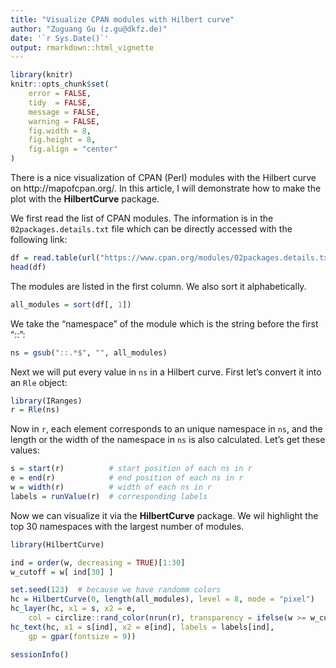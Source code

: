 ```yaml
---
title: "Visualize CPAN modules with Hilbert curve"
author: "Zuguang Gu (z.gu@dkfz.de)"
date: '`r Sys.Date()`'
output: rmarkdown::html_vignette
---
```


```r
library(knitr)
knitr::opts_chunk$set(
    error = FALSE,
    tidy  = FALSE,
    message = FALSE,
    warning = FALSE,
    fig.width = 8,
    fig.height = 8,
    fig.align = "center"
)
```

There is a nice visualization of CPAN (Perl) modules with the Hilbert curve on http://mapofcpan.org/. In this article, I will
demonstrate how to make the plot with the **HilbertCurve** package.


We first read the list of CPAN modules. The information is in the `02packages.details.txt` file which
can be directly accessed with the following link:

```r
df = read.table(url("https://www.cpan.org/modules/02packages.details.txt"), skip = 9)
head(df)
```

The modules are listed in the first column. We also sort it alphabetically.

```r
all_modules = sort(df[, 1])
```

We take the "namespace" of the module which is the string before the first "::":

```r
ns = gsub("::.*$", "", all_modules)
```

Next we will put every value in `ns` in a Hilbert curve. First let's convert it into an `Rle` object:

```r
library(IRanges)
r = Rle(ns)
```

Now in `r`, each element corresponds to an unique namespace in `ns`, and the length or the width of the namespace in `ns` is also calculated. Let's get these values:

```r
s = start(r)          # start position of each ns in r
e = end(r)            # end position of each ns in r
w = width(r)          # width of each ns in r
labels = runValue(r)  # corresponding labels
```

Now we can visualize it via the **HilbertCurve** package. We wil highlight the top 30 namespaces with the largest number of modules.

```r
library(HilbertCurve)

ind = order(w, decreasing = TRUE)[1:30]
w_cutoff = w[ ind[30] ]

set.seed(123)  # because we have randomm colors
hc = HilbertCurve(0, length(all_modules), level = 8, mode = "pixel")
hc_layer(hc, x1 = s, x2 = e, 
	col = circlize::rand_color(nrun(r), transparency = ifelse(w >= w_cutoff, 0, 0.8)))
hc_text(hc, x1 = s[ind], x2 = e[ind], labels = labels[ind], 
	gp = gpar(fontsize = 9))
```

```r
sessionInfo()
```
